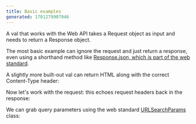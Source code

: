 ```yaml
---
title: Basic examples
generated: 1701279907946
---
```



A val that works with the Web API takes a Request object as input and needs to return a Response object.

The most basic example can ignore the request and just return a response, even using a shorthand method like [Response.json, which is part of the web standard](https://developer.mozilla.org/en-US/docs/Web/API/Response/json_static).

<Val url="https://www.val.town/embed/tmcw.jsonOkExample" />

A slightly more built-out val can return HTML along with the correct Content-Type header:

<Val url="https://www.val.town/embed/tmcw.htmlExample" />

Now let's work with the request: this echoes request headers back in the response:

<Val url="https://www.val.town/embed/tmcw.headersExample" />

We can grab query parameters using the web standard [URLSearchParams](https://developer.mozilla.org/en-US/docs/Web/API/URL/searchParams) class:

<Val url="https://www.val.town/embed/neverstew.queryParams" />

